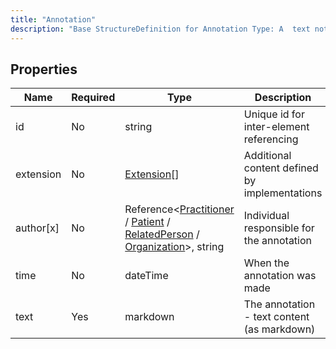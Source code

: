 ```yaml
---
title: "Annotation"
description: "Base StructureDefinition for Annotation Type: A  text note which also  contains information about who made the statement and when."
---
```


## Properties

| Name      | Required | Type                                                                                                                                                                                                                                                       | Description                                   |
| --------- | -------- | ---------------------------------------------------------------------------------------------------------------------------------------------------------------------------------------------------------------------------------------------------------- | --------------------------------------------- |
| id        | No       | string                                                                                                                                                                                                                                                     | Unique id for inter-element referencing       |
| extension | No       | [Extension](/medical-api/fhir/data-types/extension)[]                                                                                                                                                                                                      | Additional content defined by implementations |
| author[x] | No       | Reference&lt;[Practitioner](/medical-api/fhir/resources/practitioner) / [Patient](/medical-api/fhir/resources/patient) / [RelatedPerson](/medical-api/fhir/resources/relatedperson) / [Organization](/medical-api/fhir/resources/organization)&gt;, string | Individual responsible for the annotation     |
| time      | No       | dateTime                                                                                                                                                                                                                                                   | When the annotation was made                  |
| text      | Yes      | markdown                                                                                                                                                                                                                                                   | The annotation - text content (as markdown)   |
